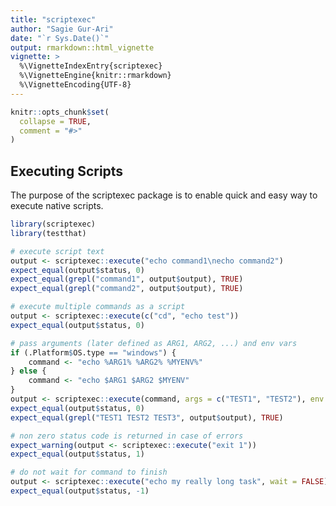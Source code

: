 ```yaml
---
title: "scriptexec"
author: "Sagie Gur-Ari"
date: "`r Sys.Date()`"
output: rmarkdown::html_vignette
vignette: >
  %\VignetteIndexEntry{scriptexec}
  %\VignetteEngine{knitr::rmarkdown}
  %\VignetteEncoding{UTF-8}
---
```


```r
knitr::opts_chunk$set(
  collapse = TRUE,
  comment = "#>"
)
```

## Executing Scripts

The purpose of the scriptexec package is to enable quick and easy way to execute native scripts.

```r
library(scriptexec)
library(testthat)

# execute script text
output <- scriptexec::execute("echo command1\necho command2")
expect_equal(output$status, 0)
expect_equal(grepl("command1", output$output), TRUE)
expect_equal(grepl("command2", output$output), TRUE)

# execute multiple commands as a script
output <- scriptexec::execute(c("cd", "echo test"))
expect_equal(output$status, 0)

# pass arguments (later defined as ARG1, ARG2, ...) and env vars
if (.Platform$OS.type == "windows") {
    command <- "echo %ARG1% %ARG2% %MYENV%"
} else {
    command <- "echo $ARG1 $ARG2 $MYENV"
}
output <- scriptexec::execute(command, args = c("TEST1", "TEST2"), env = c("MYENV=TEST3"))
expect_equal(output$status, 0)
expect_equal(grepl("TEST1 TEST2 TEST3", output$output), TRUE)

# non zero status code is returned in case of errors
expect_warning(output <- scriptexec::execute("exit 1"))
expect_equal(output$status, 1)

# do not wait for command to finish
output <- scriptexec::execute("echo my really long task", wait = FALSE)
expect_equal(output$status, -1)
```
